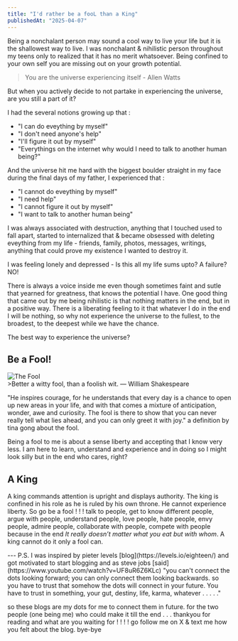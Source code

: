 ```yaml
---
title: "I'd rather be a fooL than a King"
publishedAt: "2025-04-07"
---
```

Being a nonchalant person may sound a cool way to live your life but it is the shallowest way to live. I was nonchalant & nihilistic person throughout my
teens only to realized that it has no merit whatsoever. Being confined to your own self you are missing out on your growth potential.
>You are the universe experiencing itself - Allen Watts

But when you actively decide to not partake in experiencing the universe, are you still a part of it?

I had the several notions growing up that : 
* "I can do eveything by myself" 
* "I don't need anyone's help" 
* "I'll figure it out by myself"
* "Everythings on the internet why would I need to talk to another human being?"

And the universe hit me hard with the biggest boulder straight in my face during the final days of my father, I experienced that :
* "I cannot do eveything by myself"
* "I need help"
* "I cannot figure it out by myself"
* "I want to talk to another human being"

I was always associated with destruction, anything that I touched used to fall apart, started to internalized that & became obsessed with
 deleting eveything from my life - friends, family, photos, messages, writings, anything that could prove my existence I wanted to destroy it.

I was feeling lonely and depressed - Is this all my life sums upto? A failure? NO!

There is always a voice inside me even though sometimes faint and sutle that yearned for greatness, that knows the potential I have. One good thing that
came out by me being nihilistic is that nothing matters in the end, but in a positive way. There is a liberating feeling to it that whatever I do
in the end I will be nothing, so why not experience the universe to the fullest, to the broadest, to the deepest while we have the chance.

The best way to experience the universe? 

## Be a Fool!
<div style={{ display: 'flex', justifyContent: 'center' }}>
<img src="https://i.imgur.com/D3nHODe.gif" alt="The Fool" className="w-64 h-25" />
</div>
>Better a witty fool, than a foolish wit. ― William Shakespeare

"He inspires courage, for he understands that every day is a chance to open up new areas in your life,
 and with that comes a mixture of anticipation, wonder, awe and curiosity. The fool is there to show that
  you can never really tell what lies ahead, and you can only greet it with joy."
a definition by tina gong about the fool. 

Being a fool to me is about a sense liberty and accepting that I know very less. I am here to learn, understand and experience and in doing so I might look silly
but in the end who cares, right?

## A King

A king commands attention is upright and displays authority. The king is confined in his role as he is ruled by his own throne. He cannot experience liberty.
So go be a fool ! ! ! talk to people, get to know different people, argue with people, understand people, love people, hate people, envy people, admire people,
collaborate with people, compete with people because in the end *It really doesn’t matter what you eat but with whom*. A king cannot do it only 
a fool can. 




<div style={{ marginTop: '50px' }} />
---
P.S. I was inspired by pieter levels [blog](https://levels.io/eighteen/) and got motivated to start blogging
and as steve jobs [said](https://www.youtube.com/watch?v=UF8uR6Z6KLc) "you can't connect the dots looking forward; you can only connect them looking backwards.
so you have to trust that somehow the dots will connect in your future. You have to trust in something, your gut, destiny, life, karma, whatever . . . . ."

so these blogs are my dots for me to connect them in future. for the two people (one being me) who could make it till the end . . . thankyou for reading and 
what are you waiting for ! ! ! ! go follow me on X & text me how you felt about the blog. bye-bye 
